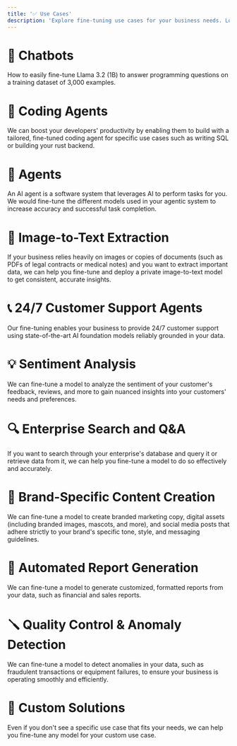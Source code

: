 ```yaml
---
title: '✅ Use Cases'
description: 'Explore fine-tuning use cases for your business needs. Look into our [fine-tuning docs](features/fine-tuning) to learn what fine-tuning is and why you may need it.'
---
```


# 💬 Chatbots
<Card href="chatbots">
  How to easily fine-tune Llama 3.2 (1B) to answer programming questions on a training dataset of 3,000 examples.
</Card>

# 🤖 Coding Agents
<Card>
  We can boost your developers' productivity by enabling them to build with a tailored, fine-tuned coding agent for specific use cases such as writing SQL or building your rust backend.
</Card>

# 🦾 Agents
<Card>
  An AI agent is a software system that leverages AI to perform tasks for you. We would fine-tune the different models used in your agentic system to increase accuracy and successful task completion.
</Card>

# 📸 Image-to-Text Extraction
<Card>
  If your business relies heavily on images or copies of documents (such as PDFs of legal contracts or medical notes) and you want to extract important data, we can help you fine-tune and deploy a private image-to-text model to get consistent, accurate insights.
</Card>

# 📞 24/7 Customer Support Agents 
<Card>
  Our fine-tuning enables your business to provide 24/7 customer support using state-of-the-art AI foundation models reliably grounded in your data.
</Card>

# 💡 Sentiment Analysis
<Card>
  We can fine-tune a model to analyze the sentiment of your customer's feedback, reviews, and more to gain nuanced insights into your customers' needs and preferences.
</Card>

# 🔍 Enterprise Search and Q&A
<Card>
  If you want to search through your enterprise's database and query it or retrieve data from it, we can help you fine-tune a model to do so effectively and accurately.
</Card>

# 🎨 Brand-Specific Content Creation
<Card>
  We can fine-tune a model to create branded marketing copy, digital assets (including branded images, mascots, and more), and social media posts that adhere strictly to your brand's specific tone, style, and messaging guidelines.  
</Card>

# 📝 Automated Report Generation
<Card>
  We can fine-tune a model to generate customized, formatted reports from your data, such as financial and sales reports.
</Card>

# 🪛 Quality Control & Anomaly Detection
<Card>
  We can fine-tune a model to detect anomalies in your data, such as fraudulent transactions or equipment failures, to ensure your business is operating smoothly and efficiently.
</Card>

# 🔧 Custom Solutions
<Card>
    Even if you don't see a specific use case that fits your needs, we can help you fine-tune any model for your custom use case.
</Card>
